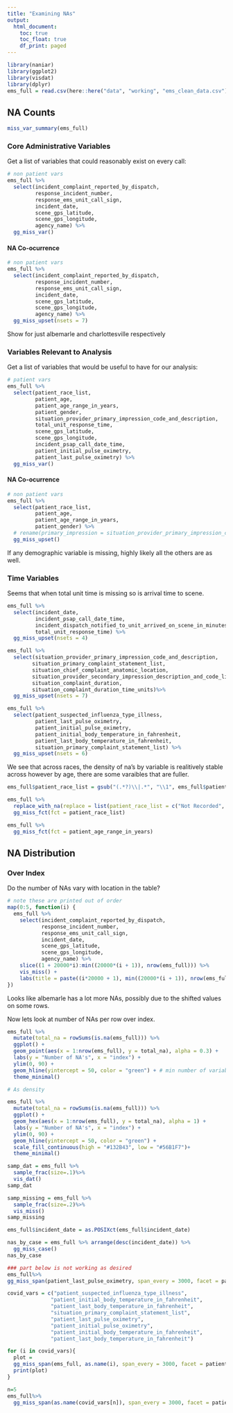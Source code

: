 ```yaml
---
title: "Examining NAs"
output: 
  html_document:
    toc: true
    toc_float: true
    df_print: paged
---
```


```r
library(naniar)
library(ggplot2)
library(visdat)
library(dplyr)
ems_full = read.csv(here::here("data", "working", "ems_clean_data.csv"))
```

## NA Counts

```r
miss_var_summary(ems_full)
```

### Core Administrative Variables

Get a list of variables that could reasonably exist on every call:

```r
# non patient vars
ems_full %>% 
  select(incident_complaint_reported_by_dispatch, 
         response_incident_number,
         response_ems_unit_call_sign,
         incident_date,
         scene_gps_latitude,
         scene_gps_longitude,
         agency_name) %>% 
  gg_miss_var()
```

#### NA Co-ocurrence

```r
# non patient vars
ems_full %>% 
  select(incident_complaint_reported_by_dispatch,
         response_incident_number,
         response_ems_unit_call_sign,
         incident_date,
         scene_gps_latitude,
         scene_gps_longitude,
         agency_name) %>%  
  gg_miss_upset(nsets = 7)
```

Show for just albemarle and charlottesville respectively


### Variables Relevant to Analysis

Get a list of variables that would be useful to have for our analysis:

```r
# patient vars
ems_full %>% 
  select(patient_race_list, 
         patient_age,
         patient_age_range_in_years,
         patient_gender,
         situation_provider_primary_impression_code_and_description,
         total_unit_response_time,
         scene_gps_latitude,
         scene_gps_longitude,
         incident_psap_call_date_time,
         patient_initial_pulse_oximetry,
         patient_last_pulse_oximetry) %>% 
  gg_miss_var()
```

#### NA Co-ocurrence

```r
# non patient vars
ems_full %>% 
  select(patient_race_list, 
         patient_age,
         patient_age_range_in_years,
         patient_gender) %>% 
  # rename(primary_impression = situation_provider_primary_impression_code_and_description) %>%
  gg_miss_upset()
```

If any demographic variable is missing, highly likely all the others are as well. 

### Time Variables
Seems that when total unit time is missing so is arrival time to scene.
```r
ems_full %>% 
  select(incident_date,
         incident_psap_call_date_time,
         incident_dispatch_notified_to_unit_arrived_on_scene_in_minutes,
         total_unit_response_time) %>% 
  gg_miss_upset(nsets = 4)

```

```r
ems_full %>% 
  select(situation_provider_primary_impression_code_and_description,
        situation_primary_complaint_statement_list,
        situation_chief_complaint_anatomic_location,
        situation_provider_secondary_impression_description_and_code_list,
        situation_complaint_duration,
        situation_complaint_duration_time_units)%>%
  gg_miss_upset(nsets = 7)

```



```r
ems_full %>% 
  select(patient_suspected_influenza_type_illness,
         patient_last_pulse_oximetry,
         patient_initial_pulse_oximetry,
         patient_initial_body_temperature_in_fahrenheit,
         patient_last_body_temperature_in_fahrenheit,
         situation_primary_complaint_statement_list) %>%  
  gg_miss_upset(nsets = 6)
```

We see that across races, the density of na's by variable is realitively stable across however by age, there are some varaibles that are fuller. 
```r
ems_full$patient_race_list = gsub("(.*?)\\|.*", "\\1", ems_full$patient_race_list)

ems_full %>%
  replace_with_na(replace = list(patient_race_list = c("Not Recorded", "Not Applicable"))) %>% 
  gg_miss_fct(fct = patient_race_list)

ems_full %>% 
  gg_miss_fct(fct = patient_age_range_in_years)

```

## NA Distribution

### Over Index

Do the number of NAs vary with location in the table?

```r
# note these are printed out of order
map(0:5, function(i) {
  ems_full %>% 
    select(incident_complaint_reported_by_dispatch,
           response_incident_number,
           response_ems_unit_call_sign,
           incident_date,
           scene_gps_latitude,
           scene_gps_longitude,
           agency_name) %>% 
    slice((1 + 20000*i):min((20000*(i + 1)), nrow(ems_full))) %>% 
    vis_miss() +
    labs(title = paste((i*20000 + 1), min((20000*(i + 1)), nrow(ems_full)), sep = ":"))
})
```

Looks like albemarle has a lot more NAs, possibly due to the shifted values on some rows. 

Now lets look at number of NAs per row over index. 

```r
ems_full %>% 
  mutate(total_na = rowSums(is.na(ems_full))) %>%
  ggplot() + 
  geom_point(aes(x = 1:nrow(ems_full), y = total_na), alpha = 0.3) + 
  labs(y = "Number of NA's", x = "index") +
  ylim(0, 90) +
  geom_hline(yintercept = 50, color = "green") + # min number of variables to contain all admin data
  theme_minimal()

# As density

ems_full %>% 
  mutate(total_na = rowSums(is.na(ems_full))) %>%
  ggplot() + 
  geom_hex(aes(x = 1:nrow(ems_full), y = total_na), alpha = 1) + 
  labs(y = "Number of NA's", x = "index") +
  ylim(0, 90) +
  geom_hline(yintercept = 50, color = "green") +
  scale_fill_continuous(high = "#132B43", low = "#56B1F7")+
  theme_minimal()
```


```r

samp_dat = ems_full %>%
  sample_frac(size=.1)%>%
  vis_dat()
samp_dat

samp_missing = ems_full %>%
  sample_frac(size=.2)%>%
  vis_miss()
samp_missing

ems_full$incident_date = as.POSIXct(ems_full$incident_date)

nas_by_case = ems_full %>% arrange(desc(incident_date)) %>%
  gg_miss_case()
nas_by_case

### part below is not working as desired
ems_full%>%
gg_miss_span(patient_last_pulse_oximetry, span_every = 3000, facet = patient_race_list)

covid_vars = c("patient_suspected_influenza_type_illness",
              "patient_initial_body_temperature_in_fahrenheit",
              "patient_last_body_temperature_in_fahrenheit",
              "situation_primary_complaint_statement_list",
              "patient_last_pulse_oximetry",
              "patient_initial_pulse_oximetry",
              "patient_initial_body_temperature_in_fahrenheit",
              "patient_last_body_temperature_in_fahrenheit")

for (i in covid_vars){
  plot = 
  gg_miss_span(ems_full, as.name(i), span_every = 3000, facet = patient_race_list)+labs(title = as.name(covid_vars[i]))
  print(plot)
}

n=5
ems_full%>%
  gg_miss_span(as.name(covid_vars[n]), span_every = 3000, facet = patient_race_list) + labs(title = as.name(covid_vars[n]))

```
